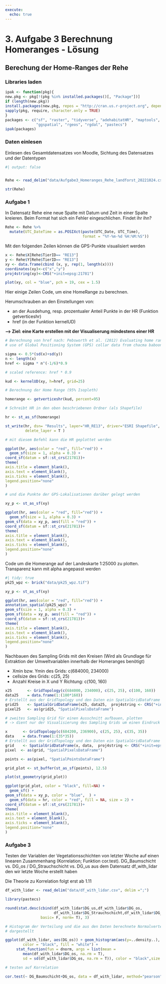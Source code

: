 ```yaml
---
execute:
  echo: true
---
```


# 3. Aufgabe 3 Berechnung Homeranges - Lösung

## Berechung der Home-Ranges der Rehe 

### Libraries laden

```r

ipak <- function(pkg){
new.pkg <- pkg[!(pkg %in% installed.packages()[, "Package"])]
if (length(new.pkg))
install.packages(new.pkg, repos = "http://cran.us.r-project.org", dependencies = TRUE)
sapply(pkg, require, character.only = TRUE)
}
packages <- c("sf", "raster", "tidyverse", "adehabitatHR", "maptools", "sp", 
              "ggspatial", "rgeos", "rgdal", "pastecs")
ipak(packages)
```

### Daten einlesen

Einlesen des Gesamtdatensatzes von Moodle, Sichtung des Datensatzes und der Datentypen

```r

#| output: false


Rehe <- read_delim("data/Aufgabe3_Homeranges_Rehe_landforst_20221024.csv", delim = ";")

str(Rehe)
```

### Aufgabe 1

In Datensatz Rehe eine neue Spalte mit Datum und Zeit in einer Spalte kreieren. Beim Format hat sich ein Fehler eingeschlichen. Findet ihr ihn?

```r

Rehe <- Rehe %>%
  mutate(UTC_DateTime = as.POSIXct(paste(UTC_Date, UTC_Time), 
                                   format = "%Y-%m-%d %H:%M:%S"))
```

Mit den folgenden Zeilen können die GPS-Punkte visualisiert werden

```r

x <- Rehe$X[Rehe$TierID== "RE13"]    
y <- Rehe$Y[Rehe$TierID== "RE13"]
xy <- data.frame(cbind (x, y, rep(1, length(x))))       
coordinates(xy)<-c("x","y")                             
proj4string(xy)<-CRS("+init=epsg:21781")  

plot(xy, col = "blue", pch = 19, cex = 1.5)

```


Hier einige Zeilen Code, um eine HomeRange zu berechnen.

Herumschrauben an den Einstellungen von: 

- an der Ausdehung, resp. prozentualer Anteil Punkte in der HR (Funktion getverticeshr) 
- href (in der Funktion kernelUD)


**--> Ziel: eine Karte erstellen mit der Visualiserung mindestens einer HR**

```r

# Berechnung von href nach: Pebsworth et al. (2012) Evaluating home range techniques: 
# use of Global Positioning System (GPS) collar data from chacma baboons

sigma <- 0.5*(sd(x)+sd(y))                              
n <- length(x)
href <- sigma * n^(-1/6)*0.9  

# scaled reference: href * 0.9

kud <- kernelUD(xy, h=href, grid=25)             

# Berechnung der Home Range (95% Isopleth)

homerange <- getverticeshr(kud, percent=95)             

# Schreibt HR in den oben beschriebenen Ordner (als Shapefile)

hr <- st_as_sf(homerange)

st_write(hr, dsn= "Results", layer="HR_RE13", driver="ESRI Shapefile",  
         delete_layer = T )
```


```r

# mit diesem Befehl kann die HR geplottet werden

ggplot(hr, aes(color = "red", fill="red")) + 
  geom_sf(size = 1, alpha = 0.3) +
coord_sf(datum = sf::st_crs(21781))+
theme(
axis.title = element_blank(),
axis.text = element_blank(),
axis.ticks = element_blank(),
legend.position="none"
)

# und die Punkte der GPS-Lokalisationen darüber gelegt werden 

xy_p <- st_as_sf(xy)

ggplot(hr, aes(color = "red", fill="red")) + 
  geom_sf(size = 1, alpha = 0.3) +
geom_sf(data = xy_p, aes(fill = "red")) +
coord_sf(datum = sf::st_crs(21781))+
theme(
axis.title = element_blank(),
axis.text = element_blank(),
axis.ticks = element_blank(),
legend.position="none"
)
```    

Code um die Homerange auf der Landeskarte 1:25000 zu plotten. Transparenz kann mit alpha angepasst werden

```r
#| tidy: true
pk25_wpz <- brick("data/pk25_wpz.tif")

xy_p <- st_as_sf(xy)

ggplot(hr, aes(color = "red", fill="red")) +
annotation_spatial(pk25_wpz) +
geom_sf(size = 1, alpha = 0.3) +
geom_sf(data = xy_p, aes(fill = "red")) +
coord_sf(datum = sf::st_crs(21781))+
theme(
axis.title = element_blank(),
axis.text = element_blank(),
axis.ticks = element_blank(),
legend.position="none"
)

```

Nachbauen des Sampling Grids mit den Kreisen (Wird als Grundlage für Extraktion der Umweltvariablen innerhalb der Homeranges benötigt)

- Xmin bzw. Ymin des Grids: c(684000, 234000)
- cellsize des Grids: c(25, 25)
- Anzahl Kreise in X und Y Richtung: c(100, 160)

```r

x25       <- GridTopology(c(684000, 234000), c(25, 25), c(100, 160)) 
data25    = data.frame(1:(100*160))           
# Erstellt aus der GridTopology und den Daten ein SpatialGridDataFrame
grid25    <- SpatialGridDataFrame(x25, data25,  proj4string <- CRS("+init=epsg:21781"))
pixel25   <- as(grid25, "SpatialPixelsDataFrame")

# zweites Sampling Grid für einen Ausschnitt aufbauen, plotten
# -> dient nur der Visualisierung des Sampling Grids um einen Eindruck zu erhalten

x       <- GridTopology(c(684200, 236900), c(25, 25), c(35, 35)) 
data    = data.frame(1:(35*35))           
# Erstellt aus der GridTopology und den Daten ein SpatialGridDataFrame
grid    <- SpatialGridDataFrame(x, data,  proj4string <- CRS("+init=epsg:21781"))
pixel  <- as(grid, "SpatialPixelsDataFrame")

points <- as(pixel, "SpatialPointsDataFrame")

grid_plot <- st_buffer(st_as_sf(points), 12.5)

plot(st_geometry(grid_plot))

ggplot(grid_plot, color = "black", fill=NA) + 
  geom_sf() +
geom_sf(data = xy_p, color = "blue",  ) +
  geom_sf(data = hr, color = "red", fill = NA, size = 2) +
coord_sf(datum = sf::st_crs(21781))+
theme(
axis.title = element_blank(),
axis.text = element_blank(),
axis.ticks = element_blank(),
legend.position="none"
)
```

### Aufgabe 3

Testen der Variablen der Vegetationsschichten von letzter Woche auf einen linearen Zusammenhang (Korrelation; Funktion cor.test). DG_Baumschicht vs. DG_os / DG_Strauchschicht vs. DG_us aus dem Datensatz df_with_lidar den wir letzte Woche erstellt haben

Die Theorie zu Korrelation folgt erst ab 1.11

```r

df_with_lidar <- read_delim("data/df_with_lidar.csv", delim =";")

library(pastecs)

round(stat.desc(cbind(df_with_lidar$DG_us,df_with_lidar$DG_os,
                      df_with_lidar$DG_Strauchschicht,df_with_lidar$DG_Baumschicht), 
                basic= F, norm= T), 3)

# Histogram der Verteilung und die aus den Daten berechnete Normalverteilung als Linie 
# dargestellt

ggplot(df_with_lidar, aes(DG_os)) + geom_histogram(aes(y=..density..), 
        color = "black", fill = "white") + 
     stat_function(fun = dnorm, args = list(mean = 
        mean(df_with_lidar$DG_os, na.rm = T), 
        sd = sd(df_with_lidar$DG_os, na.rm = T)), color = "black",size = 1)

# testen auf Korrelation 

cor.test(~ DG_Baumschicht+DG_os, data = df_with_lidar, method="pearson")
```
